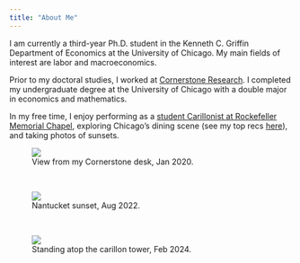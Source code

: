 ```yaml
---
title: "About Me"
---
```


I am currently a third-year Ph.D. student in the Kenneth C. Griffin Department of Economics at the University of Chicago. My main fields of interest are labor and macroeconomics.

Prior to my doctoral studies, I worked at <a href="https://www.cornerstone.com" target="_blank"> Cornerstone Research</a>. I completed my undergraduate degree at the University of Chicago with a double major in economics and mathematics.

In my free time, I enjoy performing as a <a href="https://www.rockefeller.uchicago.edu/carillon-recitals-and-tower-tours/" target="_blank"> student Carillonist at Rockefeller Memorial Chapel</a>, exploring Chicago's dining scene (see my top recs <a href="https://willa-lin.notion.site/My-Favorite-Chicago-Restaurants-ea295d1b3d70459bb1b5e9008d34cb98" target="_blank"> here</a>), and taking photos of sunsets.

<figure>
<img src="images/sunset1.jpeg"/>
<figcaption>View from my Cornerstone desk, Jan 2020.</figcaption>
</figure>
\
<figure>
<img src="images/sunset2.jpeg"/>
<figcaption>Nantucket sunset, Aug 2022.</figcaption>
</figure>
\
<figure>
<img src="images/sunset3.jpeg"/>
<figcaption>Standing atop the carillon tower, Feb 2024.</figcaption>
</figure>
